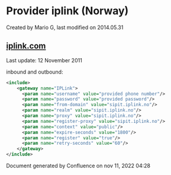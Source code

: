 
# Provider iplink (Norway) 

 Created by  Mario G, last modified on 2014.05.31

## [iplink.com](http://IPLink.com)

Last update: 12 November 2011

  
inbound and outbound:

```xml
<include>
    <gateway name="IPLink">
      <param name="username" value="provided phone number"/>
      <param name="password" value="provided password"/>
      <param name="from-domain" value="sipit.iplink.no"/>
      <param name="realm" value="sipit.iplink.no"/>
      <param name="proxy" value="sipit.iplink.no"/>
      <param name="register-proxy" value="sipit.iplink.no"/>
      <param name="context" value="public"/>
      <param name="expire-seconds" value="1800"/>
      <param name="register" value="true"/>
      <param name="retry-seconds" value="60"/>
    </gateway>
</include> 
```

Document generated by Confluence on nov 11, 2022 04:28
